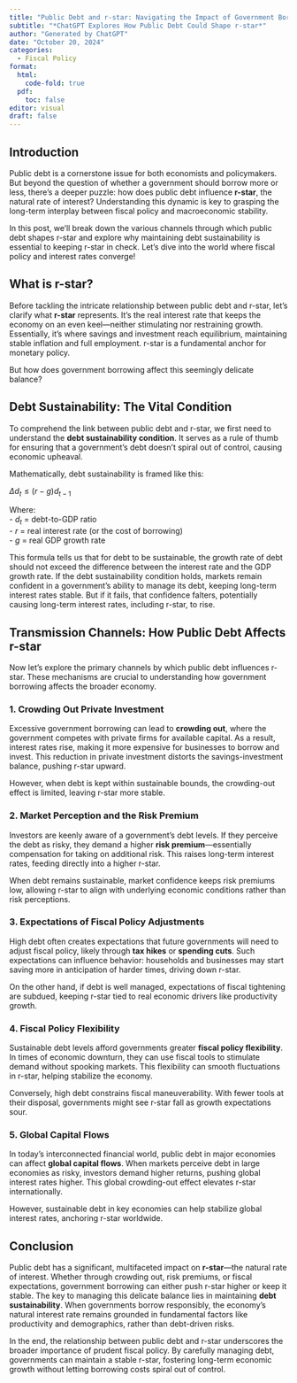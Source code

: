 ```yaml
---
title: "Public Debt and r-star: Navigating the Impact of Government Borrowing on r-star"
subtitle: "*ChatGPT Explores How Public Debt Could Shape r-star*"
author: "Generated by ChatGPT"
date: "October 20, 2024"
categories:
  - Fiscal Policy
format: 
  html: 
    code-fold: true
  pdf:
    toc: false
editor: visual
draft: false
---
```


<div align="justify">

## Introduction

Public debt is a cornerstone issue for both economists and policymakers. But beyond the question of whether a government should borrow more or less, there’s a deeper puzzle: how does public debt influence **r-star**, the natural rate of interest? Understanding this dynamic is key to grasping the long-term interplay between fiscal policy and macroeconomic stability. 

In this post, we’ll break down the various channels through which public debt shapes r-star and explore why maintaining debt sustainability is essential to keeping r-star in check. Let’s dive into the world where fiscal policy and interest rates converge!

## What is r-star?

Before tackling the intricate relationship between public debt and r-star, let's clarify what **r-star** represents. It’s the real interest rate that keeps the economy on an even keel—neither stimulating nor restraining growth. Essentially, it’s where savings and investment reach equilibrium, maintaining stable inflation and full employment. r-star is a fundamental anchor for monetary policy.

But how does government borrowing affect this seemingly delicate balance?

## Debt Sustainability: The Vital Condition

To comprehend the link between public debt and r-star, we first need to understand the **debt sustainability condition**. It serves as a rule of thumb for ensuring that a government's debt doesn’t spiral out of control, causing economic upheaval. 

Mathematically, debt sustainability is framed like this:

$\Delta d_t \leq (r - g) d_{t-1}$

Where:  
- $d_t$ = debt-to-GDP ratio  
- $r$ = real interest rate (or the cost of borrowing)  
- $g$ = real GDP growth rate  

This formula tells us that for debt to be sustainable, the growth rate of debt should not exceed the difference between the interest rate and the GDP growth rate. If the debt sustainability condition holds, markets remain confident in a government’s ability to manage its debt, keeping long-term interest rates stable. But if it fails, that confidence falters, potentially causing long-term interest rates, including r-star, to rise.

## Transmission Channels: How Public Debt Affects r-star

Now let’s explore the primary channels by which public debt influences r-star. These mechanisms are crucial to understanding how government borrowing affects the broader economy.

### 1. **Crowding Out Private Investment**

Excessive government borrowing can lead to **crowding out**, where the government competes with private firms for available capital. As a result, interest rates rise, making it more expensive for businesses to borrow and invest. This reduction in private investment distorts the savings-investment balance, pushing r-star upward. 

However, when debt is kept within sustainable bounds, the crowding-out effect is limited, leaving r-star more stable.

### 2. **Market Perception and the Risk Premium**

Investors are keenly aware of a government’s debt levels. If they perceive the debt as risky, they demand a higher **risk premium**—essentially compensation for taking on additional risk. This raises long-term interest rates, feeding directly into a higher r-star.

When debt remains sustainable, market confidence keeps risk premiums low, allowing r-star to align with underlying economic conditions rather than risk perceptions.

### 3. **Expectations of Fiscal Policy Adjustments**

High debt often creates expectations that future governments will need to adjust fiscal policy, likely through **tax hikes** or **spending cuts**. Such expectations can influence behavior: households and businesses may start saving more in anticipation of harder times, driving down r-star.

On the other hand, if debt is well managed, expectations of fiscal tightening are subdued, keeping r-star tied to real economic drivers like productivity growth.

### 4. **Fiscal Policy Flexibility**

Sustainable debt levels afford governments greater **fiscal policy flexibility**. In times of economic downturn, they can use fiscal tools to stimulate demand without spooking markets. This flexibility can smooth fluctuations in r-star, helping stabilize the economy.

Conversely, high debt constrains fiscal maneuverability. With fewer tools at their disposal, governments might see r-star fall as growth expectations sour.

### 5. **Global Capital Flows**

In today’s interconnected financial world, public debt in major economies can affect **global capital flows**. When markets perceive debt in large economies as risky, investors demand higher returns, pushing global interest rates higher. This global crowding-out effect elevates r-star internationally.

However, sustainable debt in key economies can help stabilize global interest rates, anchoring r-star worldwide.

## Conclusion

Public debt has a significant, multifaceted impact on **r-star**—the natural rate of interest. Whether through crowding out, risk premiums, or fiscal expectations, government borrowing can either push r-star higher or keep it stable. The key to managing this delicate balance lies in maintaining **debt sustainability**. When governments borrow responsibly, the economy’s natural interest rate remains grounded in fundamental factors like productivity and demographics, rather than debt-driven risks.

In the end, the relationship between public debt and r-star underscores the broader importance of prudent fiscal policy. By carefully managing debt, governments can maintain a stable r-star, fostering long-term economic growth without letting borrowing costs spiral out of control.

</div>
